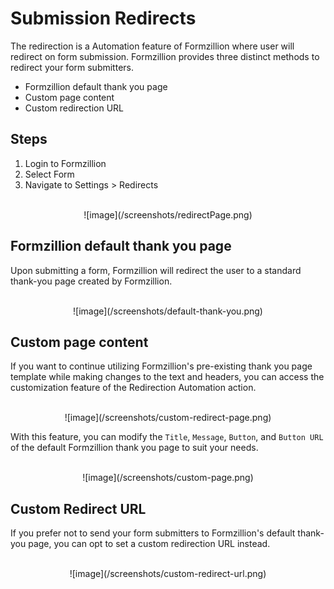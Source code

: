 # Submission Redirects

The redirection is a Automation feature of Formzillion where user will redirect on form submission. Formzillion provides three distinct methods to redirect your form submitters.

- Formzillion default thank you page
- Custom page content
- Custom redirection URL

## Steps

1. Login to Formzillion
2. Select Form
3. Navigate to Settings > Redirects

<br />
<center>![image](/screenshots/redirectPage.png)</center>

## Formzillion default thank you page

Upon submitting a form, Formzillion will redirect the user to a standard thank-you page created by Formzillion.

<br />
<center>![image](/screenshots/default-thank-you.png)</center>

## Custom page content

If you want to continue utilizing Formzillion's pre-existing thank you page template while making changes to the text and headers, you can access the customization feature of the Redirection Automation action.

<br />
<center>![image](/screenshots/custom-redirect-page.png)</center>

With this feature, you can modify the `Title`, `Message`, `Button`, and `Button URL` of the default Formzillion thank you page to suit your needs.

<br />
<center>![image](/screenshots/custom-page.png)</center>

## Custom Redirect URL

If you prefer not to send your form submitters to Formzillion's default thank-you page, you can opt to set a custom redirection URL instead.

<br />
<center>![image](/screenshots/custom-redirect-url.png)</center>
